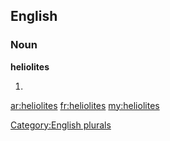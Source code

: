 ==English==

===Noun===
'''heliolites'''

# {{plural of|[[heliolite]]}}

[[Category:English plurals]]

[[ar:heliolites]]
[[fr:heliolites]]
[[my:heliolites]]